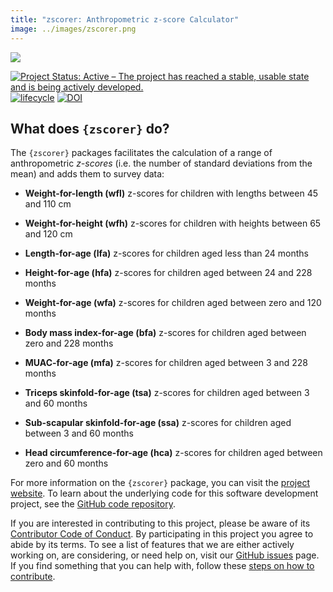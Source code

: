```yaml
---
title: "zscorer: Anthropometric z-score Calculator"
image: ../images/zscorer.png
---
```


::: {.column-margin}

[![](../images/zscorer.png)](https://nutriverse.io/zscorer/){target="blank"}

:::

<!-- badges: start -->
[![Project Status: Active – The project has reached a stable, usable state and is being actively developed.](http://www.repostatus.org/badges/latest/active.svg)](http://www.repostatus.org/#active)
[![lifecycle](https://img.shields.io/badge/lifecycle-maturing-blue.svg)](https://www.tidyverse.org/lifecycle/#maturing)
[![DOI](https://zenodo.org/badge/119683584.svg)](https://zenodo.org/badge/latestdoi/119683584)
<!-- badges: end -->


## What does `{zscorer}` do?

The `{zscorer}` packages facilitates the calculation of a range of anthropometric *z-scores* (i.e. the number of standard deviations from the mean) and adds them to survey data:

* **Weight-for-length (wfl)** z-scores for children with lengths between 45 and 110 cm

* **Weight-for-height (wfh)** z-scores for children with heights between 65 and 120 cm

* **Length-for-age (lfa)** z-scores for children aged less than 24 months

* **Height-for-age (hfa)** z-scores for children aged between 24 and 228 months

* **Weight-for-age (wfa)** z-scores for children aged between zero and 120 months

* **Body mass index-for-age (bfa)** z-scores for children aged between zero and 228 months

* **MUAC-for-age (mfa)** z-scores for children aged between 3 and 228 months

* **Triceps skinfold-for-age (tsa)** z-scores for children aged between 3 and 60 months

* **Sub-scapular skinfold-for-age (ssa)** z-scores for children aged between 3 and 60 months

* **Head circumference-for-age (hca)** z-scores for children aged between zero and 60 months

For more information on the `{zscorer}` package, you can visit the [project website](https://nutriverse.io/zscorer/). To learn about the underlying code for this software development project, see the [GitHub code repository](https://github.com/nutriverse/zscorer).

If you are interested in contributing to this project, please be aware of its [Contributor Code of Conduct](https://nutriverse.io/zscorer/CODE_OF_CONDUCT.html). By participating in this project you agree to abide by its terms. To see a list of features that we are either actively working on, are considering, or need help on, visit our [GitHub issues](https://github.com/nutriverse/zscorer/issues) page. If you find something that you can help with, follow these [steps on how to contribute](https://nutriverse.io/zscorer/CONTRIBUTING.html).
